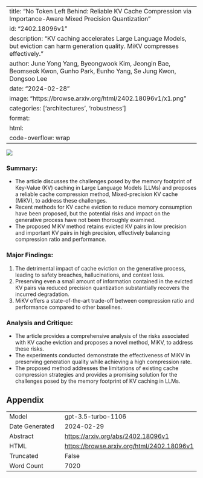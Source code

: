 
---
title: "No Token Left Behind: Reliable KV Cache Compression via Importance-Aware Mixed Precision Quantization"
id: "2402.18096v1"
description: "KV caching accelerates Large Language Models, but eviction can harm generation quality. MiKV compresses effectively."
author: June Yong Yang, Byeongwook Kim, Jeongin Bae, Beomseok Kwon, Gunho Park, Eunho Yang, Se Jung Kwon, Dongsoo Lee
date: "2024-02-28"
image: "https://browse.arxiv.org/html/2402.18096v1/x1.png"
categories: ['architectures', 'robustness']
format:
  html:
    code-overflow: wrap
---

![](https://browse.arxiv.org/html/2402.18096v1/x1.png)

### Summary:
- The article discusses the challenges posed by the memory footprint of Key-Value (KV) caching in Large Language Models (LLMs) and proposes a reliable cache compression method, Mixed-precision KV cache (MiKV), to address these challenges.
- Recent methods for KV cache eviction to reduce memory consumption have been proposed, but the potential risks and impact on the generative process have not been thoroughly examined.
- The proposed MiKV method retains evicted KV pairs in low precision and important KV pairs in high precision, effectively balancing compression ratio and performance.

### Major Findings:
1. The detrimental impact of cache eviction on the generative process, leading to safety breaches, hallucinations, and context loss.
2. Preserving even a small amount of information contained in the evicted KV pairs via reduced precision quantization substantially recovers the incurred degradation.
3. MiKV offers a state-of-the-art trade-off between compression ratio and performance compared to other baselines.

### Analysis and Critique:
- The article provides a comprehensive analysis of the risks associated with KV cache eviction and proposes a novel method, MiKV, to address these risks.
- The experiments conducted demonstrate the effectiveness of MiKV in preserving generation quality while achieving a high compression rate.
- The proposed method addresses the limitations of existing cache compression strategies and provides a promising solution for the challenges posed by the memory footprint of KV caching in LLMs.

## Appendix

|          |          |
|----------|----------|
| Model     | gpt-3.5-turbo-1106       |
| Date Generated     | 2024-02-29       |
| Abstract | [https://arxiv.org/abs/2402.18096v1](https://arxiv.org/abs/2402.18096v1)        |
| HTML     | [https://browse.arxiv.org/html/2402.18096v1](https://browse.arxiv.org/html/2402.18096v1)       |
| Truncated       | False       |
| Word Count       | 7020       |